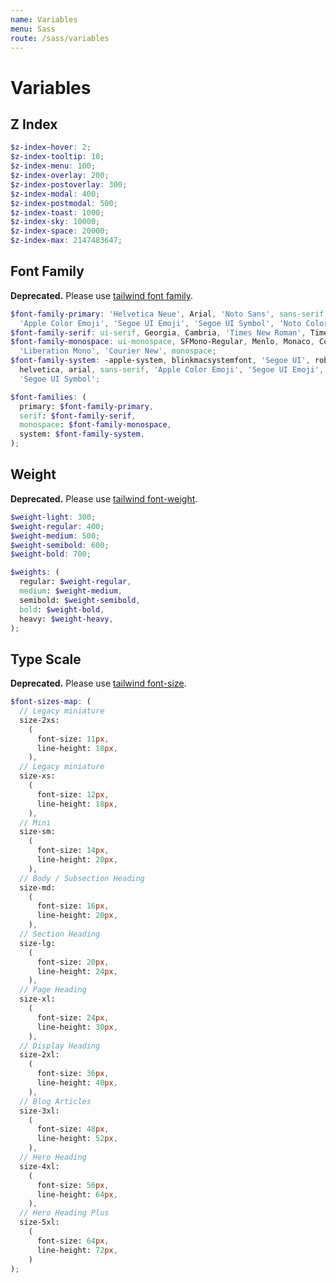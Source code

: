 ```yaml
---
name: Variables
menu: Sass
route: /sass/variables
---
```


# Variables

## Z Index

```scss
$z-index-hover: 2;
$z-index-tooltip: 10;
$z-index-menu: 100;
$z-index-overlay: 200;
$z-index-postoverlay: 300;
$z-index-modal: 400;
$z-index-postmodal: 500;
$z-index-toast: 1000;
$z-index-sky: 10000;
$z-index-space: 20000;
$z-index-max: 2147483647;
```

## Font Family

**Deprecated.** Please use [tailwind font family](https://v2.tailwindcss.com/docs/font-family).

```scss
$font-family-primary: 'Helvetica Neue', Arial, 'Noto Sans', sans-serif,
  'Apple Color Emoji', 'Segoe UI Emoji', 'Segoe UI Symbol', 'Noto Color Emoji';
$font-family-serif: ui-serif, Georgia, Cambria, 'Times New Roman', Times, serif;
$font-family-monospace: ui-monospace, SFMono-Regular, Menlo, Monaco, Consolas,
  'Liberation Mono', 'Courier New', monospace;
$font-family-system: -apple-system, blinkmacsystemfont, 'Segoe UI', roboto,
  helvetica, arial, sans-serif, 'Apple Color Emoji', 'Segoe UI Emoji',
  'Segoe UI Symbol';

$font-families: (
  primary: $font-family-primary,
  serif: $font-family-serif,
  monospace: $font-family-monospace,
  system: $font-family-system,
);
```

## Weight

**Deprecated.** Please use [tailwind font-weight](https://v2.tailwindcss.com/docs/font-weight).

```scss
$weight-light: 300;
$weight-regular: 400;
$weight-medium: 500;
$weight-semibold: 600;
$weight-bold: 700;

$weights: (
  regular: $weight-regular,
  medium: $weight-medium,
  semibold: $weight-semibold,
  bold: $weight-bold,
  heavy: $weight-heavy,
);
```

## Type Scale

**Deprecated.** Please use [tailwind font-size](https://v2.tailwindcss.com/docs/font-size).

```scss
$font-sizes-map: (
  // Legacy miniature
  size-2xs:
    (
      font-size: 11px,
      line-height: 18px,
    ),
  // Legacy miniature
  size-xs:
    (
      font-size: 12px,
      line-height: 18px,
    ),
  // Mini
  size-sm:
    (
      font-size: 14px,
      line-height: 20px,
    ),
  // Body / Subsection Heading
  size-md:
    (
      font-size: 16px,
      line-height: 20px,
    ),
  // Section Heading
  size-lg:
    (
      font-size: 20px,
      line-height: 24px,
    ),
  // Page Heading
  size-xl:
    (
      font-size: 24px,
      line-height: 30px,
    ),
  // Display Heading
  size-2xl:
    (
      font-size: 36px,
      line-height: 40px,
    ),
  // Blog Articles
  size-3xl:
    (
      font-size: 48px,
      line-height: 52px,
    ),
  // Hero Heading
  size-4xl:
    (
      font-size: 56px,
      line-height: 64px,
    ),
  // Hero Heading Plus
  size-5xl:
    (
      font-size: 64px,
      line-height: 72px,
    )
);
```
